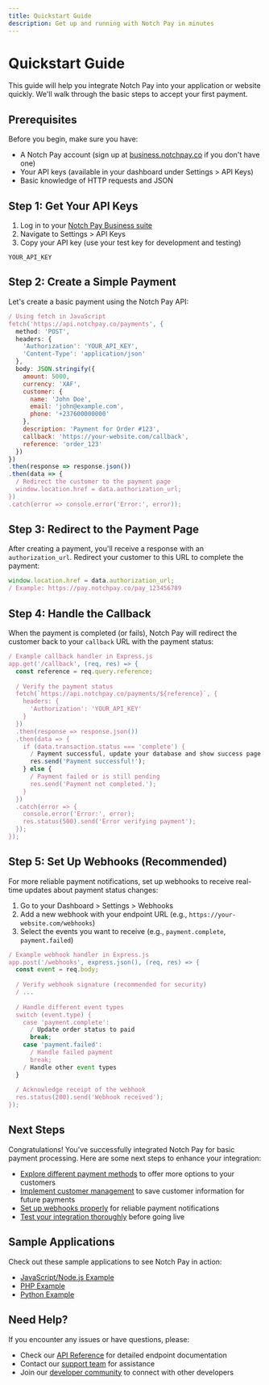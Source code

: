 ```yaml
---
title: Quickstart Guide
description: Get up and running with Notch Pay in minutes
---
```


# Quickstart Guide

This guide will help you integrate Notch Pay into your application or website quickly. We'll walk through the basic steps to accept your first payment.

## Prerequisites

Before you begin, make sure you have:

- A Notch Pay account (sign up at [business.notchpay.co](https://business.notchpay.co/register) if you don't have one)
- Your API keys (available in your dashboard under Settings > API Keys)
- Basic knowledge of HTTP requests and JSON

## Step 1: Get Your API Keys

1. Log in to your [Notch Pay Business suite](https://business.notchpay.co)
2. Navigate to Settings > API Keys
3. Copy your API key (use your test key for development and testing)

```
YOUR_API_KEY
```

## Step 2: Create a Simple Payment

Let's create a basic payment using the Notch Pay API:

```javascript
/ Using fetch in JavaScript
fetch('https://api.notchpay.co/payments', {
  method: 'POST',
  headers: {
    'Authorization': 'YOUR_API_KEY',
    'Content-Type': 'application/json'
  },
  body: JSON.stringify({
    amount: 5000,
    currency: 'XAF',
    customer: {
      name: 'John Doe',
      email: 'john@example.com',
      phone: '+237600000000'
    },
    description: 'Payment for Order #123',
    callback: 'https://your-website.com/callback',
    reference: 'order_123'
  })
})
.then(response => response.json())
.then(data => {
  / Redirect the customer to the payment page
  window.location.href = data.authorization_url;
})
.catch(error => console.error('Error:', error));
```

## Step 3: Redirect to the Payment Page

After creating a payment, you'll receive a response with an `authorization_url`. Redirect your customer to this URL to complete the payment:

```javascript
window.location.href = data.authorization_url;
/ Example: https://pay.notchpay.co/pay_123456789
```

## Step 4: Handle the Callback

When the payment is completed (or fails), Notch Pay will redirect the customer back to your `callback` URL with the payment status:

```javascript
/ Example callback handler in Express.js
app.get('/callback', (req, res) => {
  const reference = req.query.reference;
  
  / Verify the payment status
  fetch(`https://api.notchpay.co/payments/${reference}`, {
    headers: {
      'Authorization': 'YOUR_API_KEY'
    }
  })
  .then(response => response.json())
  .then(data => {
    if (data.transaction.status === 'complete') {
      / Payment successful, update your database and show success page
      res.send('Payment successful!');
    } else {
      / Payment failed or is still pending
      res.send('Payment not completed.');
    }
  })
  .catch(error => {
    console.error('Error:', error);
    res.status(500).send('Error verifying payment');
  });
});
```

## Step 5: Set Up Webhooks (Recommended)

For more reliable payment notifications, set up webhooks to receive real-time updates about payment status changes:

1. Go to your Dashboard > Settings > Webhooks
2. Add a new webhook with your endpoint URL (e.g., `https://your-website.com/webhooks`)
3. Select the events you want to receive (e.g., `payment.complete`, `payment.failed`)

```javascript
/ Example webhook handler in Express.js
app.post('/webhooks', express.json(), (req, res) => {
  const event = req.body;
  
  / Verify webhook signature (recommended for security)
  / ...
  
  / Handle different event types
  switch (event.type) {
    case 'payment.complete':
      / Update order status to paid
      break;
    case 'payment.failed':
      / Handle failed payment
      break;
    / Handle other event types
  }
  
  / Acknowledge receipt of the webhook
  res.status(200).send('Webhook received');
});
```

## Next Steps

Congratulations! You've successfully integrated Notch Pay for basic payment processing. Here are some next steps to enhance your integration:

- [Explore different payment methods](/accept-payments) to offer more options to your customers
- [Implement customer management](/customers) to save customer information for future payments
- [Set up webhooks properly](/webhooks/setup) for reliable payment notifications
- [Test your integration thoroughly](/testing) before going live

## Sample Applications

Check out these sample applications to see Notch Pay in action:

- [JavaScript/Node.js Example](https://github.com/notchafrica/notchpay-node-example)
- [PHP Example](https://github.com/notchafrica/notchpay-php-example)
- [Python Example](https://github.com/notchafrica/notchpay-python-example)

## Need Help?

If you encounter any issues or have questions, please:

- Check our [API Reference](/api) for detailed endpoint documentation
- Contact our [support team](mailto:hello@notchpay.co) for assistance
- Join our [developer community](https://community.notchpay.co) to connect with other developers